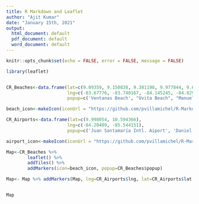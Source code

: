 ---
title: R Markdown and Leaflet
author: "Ajit Kumar"
date: "January 15th, 2021"
output:
  html_document: default
  pdf_document: default
  word_document: default
---

```{r setup, include=FALSE}
knitr::opts_chunk$set(echo = FALSE, error = FALSE, message = FALSE)
```


```{r leaflet}
library(leaflet)


CR_Beaches<-data.frame(lat=c(9.09359, 9.150838, 9.381198, 9.977844, 9.6116902, 10.299275, 9.658377, 10.542484, 10.55096, 9.879445),
                       lng=c(-83.67776, -83.740167, -84.145245, -84.829421, -84.629272, -85.837106, -82.773177, -83.502355, -85.699818, -85.518415),
                       popup=c('Ventanas Beach', "Uvita Beach", "Manuel Antonio Beach", "Puntarenas", "Jacó Beach", "Tamarindo beach", "Puerto Viejo", "Tortuguero", "Del Coco Beach", "Samara Beach"))

beach_icon<-makeIcon(iconUrl = "https://github.com/pvillamichel/R-Markdown-and-Leaflet/blob/master/beach_pin.png?raw=true", iconWidth = 60, iconHeight = 60, iconAnchorX = 30, iconAnchorY = 60)

CR_Airports<-data.frame(lat=c(9.998054, 10.594366),
                       lng=c(-84.20409, -85.544151),
                       popup=c('Juan Santamaría Intl. Aiport', 'Daniel Oduber Intl. Airport'))

airport_icon<-makeIcon(iconUrl = "https://github.com/pvillamichel/R-Markdown-and-Leaflet/blob/master/airport_pin.png?raw=true", iconWidth = 60, iconHeight = 60, iconAnchorX = 30, iconAnchorY = 60)

Map<-CR_Beaches %>%
        leaflet() %>%
        addTiles() %>%
        addMarkers(icon=beach_icon, popup=CR_Beaches$popup)

Map<- Map %>% addMarkers(Map, lng=CR_Airports$lng, lat=CR_Airports$lat, popup = CR_Airports$popup, icon=airport_icon)


Map

```

